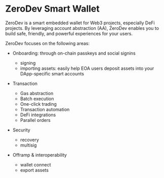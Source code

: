 # ZeroDev Smart Wallet

ZeroDev is a smart embedded wallet for Web3 projects, especially DeFi projects.  By leveraging account abstraction (AA), ZeroDev enables you to build safe, friendly, and powerful experiences for your users.

ZeroDev focuses on the following areas:

- Onboarding: through on-chain passkeys and social signins
  - signing
  - importing assets: easily help EOA users deposit assets into your DApp-specific smart accounts

- Transaction
  - Gas abstraction
  - Batch execution
  - One-click trading
  - Transaction automation
  - DeFi integrations
  - Parallel orders

- Security
  - recovery
  - multisig

- Offramp & interoperability
  - wallet connect
  - export assets